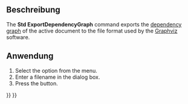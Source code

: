 <languages/>

{{Docnav/de
|[[Std_DependencyGraph/de|Abhängigkeitsdiagramm]]
|[[Std_ProjectUtil/de|ProjektHilfsprogramm]]
|[[Std_Tools_Menu/de|Std Menü Werkzeuge]]
|IconL=Std_DependencyGraph.svg
|IconR=Std_ProjectUtil.svg
|IconC=Freecad.svg
}}

{{GuiCommand/de
|Name=Std ExportDependencyGraph
|Name/de=Std ExportDependencyGraph
|MenuLocation=Werkzeuge → Abhängigkeitsdiagramm exportieren...
|Workbenches=All
|Version=0.21
|SeeAlso=[[Std_DependencyGraph/de|Std Abhängigkeitsdiagramm]]
}}

<span id="Description"></span>
==Beschreibung==

<div lang="en" dir="ltr" class="mw-content-ltr">
The '''Std ExportDependencyGraph''' command exports the [[Std_DependencyGraph|dependency graph]] of the active document to the {{FileName|*.gv}} file format used by the [https://graphviz.org/ Graphviz] software.
</div>

<span id="Usage"></span>
==Anwendung==

<div lang="en" dir="ltr" class="mw-content-ltr">
# Select the {{MenuCommand|Tools → Export Dependency Graph}} option from the menu.
# Enter a filename in the dialog box.
# Press the {{Button|Save}} button.
</div>


{{Docnav/de
|[[Std_DependencyGraph/de|Abhängigkeitsdiagramm]]
|[[Std_ProjectUtil/de|ProjektHilfsprogramm]]
|[[Std_Tools_Menu/de|Std Menü Werkzeuge]]
|IconL=Std_DependencyGraph.svg
|IconR=Std_ProjectUtil.svg
|IconC=Freecad.svg
}}

{{Std_Base_navi{{#translation:}}}}
{{Userdocnavi{{#translation:}}}}